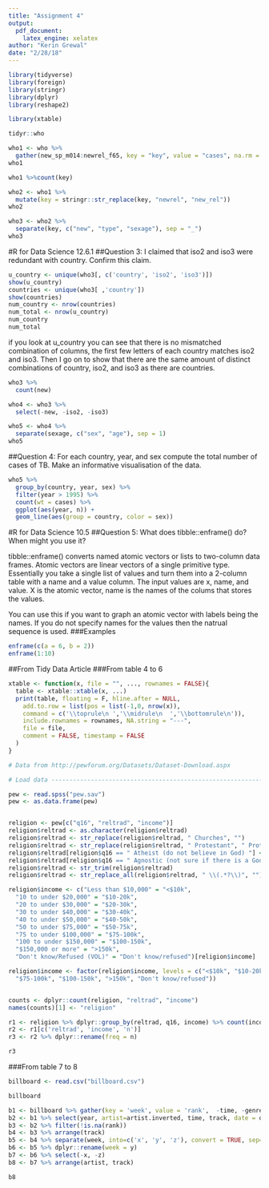 ```yaml
---
title: "Assignment 4"
output: 
  pdf_document: 
    latex_engine: xelatex
author: "Kerin Grewal"
date: "2/28/18"
---
```


```r
library(tidyverse)
library(foreign)
library(stringr)
library(dplyr)
library(reshape2)

library(xtable)
```

```r

tidyr::who

who1 <- who %>% 
  gather(new_sp_m014:newrel_f65, key = "key", value = "cases", na.rm = TRUE)
who1

who1 %>%count(key)

who2 <- who1 %>% 
  mutate(key = stringr::str_replace(key, "newrel", "new_rel"))
who2

who3 <- who2 %>% 
  separate(key, c("new", "type", "sexage"), sep = "_")
who3
```
#R for Data Science 12.6.1
##Question 3: I claimed that iso2 and iso3 were redundant with country. Confirm this claim.
```r
u_country <- unique(who3[, c('country', 'iso2', 'iso3')])
show(u_country)
countries <- unique(who3[ ,'country'])
show(countries)
num_country <- nrow(countries)
num_total <- nrow(u_country)
num_country
num_total
```
if you look at u_country you can see that there is no mismatched combination of columns, the first few letters of each country matches iso2 and iso3. Then I go on to show that there are the same amount of distinct combinations of country, iso2, and iso3 as there are countries.

```r
who3 %>% 
  count(new)

who4 <- who3 %>% 
  select(-new, -iso2, -iso3)

who5 <- who4 %>% 
  separate(sexage, c("sex", "age"), sep = 1)
who5
```

##Question 4: For each country, year, and sex compute the total number of cases of TB. Make an informative visualisation of the data.

```r
who5 %>%
  group_by(country, year, sex) %>%
  filter(year > 1995) %>%
  count(wt = cases) %>%
  ggplot(aes(year, n)) +
  geom_line(aes(group = country, color = sex))

```

#R for Data Science 10.5
##Question 5: What does tibble::enframe() do? When might you use it?

tibble::enframe() converts named atomic vectors or lists to two-column data frames. Atomic vectors are linear vectors of a single primitive type. Essentially you take a single list of values and turn them into a 2-column table with a name and a value column. The input values are x, name, and value. X is the atomic vector, name is the names of the colums that stores the values.

You can use this if you want to graph an atomic vector with labels being the names. If you do not specify names for the values then the natrual sequence is used.
###Examples
```r

enframe(c(a = 6, b = 2))
enframe(1:10)

```

##From Tidy Data Article
###From table 4 to 6
```r


xtable <- function(x, file = "", ..., rownames = FALSE){
  table <- xtable::xtable(x, ...)
  print(table, floating = F, hline.after = NULL, 
    add.to.row = list(pos = list(-1,0, nrow(x)), 
    command = c('\\toprule\n ','\\midrule\n  ','\\bottomrule\n')),
    include.rownames = rownames, NA.string = "---",
    file = file, 
    comment = FALSE, timestamp = FALSE
  )
}

# Data from http://pewforum.org/Datasets/Dataset-Download.aspx

# Load data -----------------------------------------------------------------

pew <- read.spss("pew.sav")
pew <- as.data.frame(pew)


religion <- pew[c("q16", "reltrad", "income")]
religion$reltrad <- as.character(religion$reltrad)
religion$reltrad <- str_replace(religion$reltrad, " Churches", "")
religion$reltrad <- str_replace(religion$reltrad, " Protestant", " Prot")
religion$reltrad[religion$q16 == " Atheist (do not believe in God) "] <- "Atheist"
religion$reltrad[religion$q16 == " Agnostic (not sure if there is a God) "] <- "Agnostic"
religion$reltrad <- str_trim(religion$reltrad)
religion$reltrad <- str_replace_all(religion$reltrad, " \\(.*?\\)", "")

religion$income <- c("Less than $10,000" = "<$10k", 
  "10 to under $20,000" = "$10-20k", 
  "20 to under $30,000" = "$20-30k", 
  "30 to under $40,000" = "$30-40k", 
  "40 to under $50,000" = "$40-50k", 
  "50 to under $75,000" = "$50-75k",
  "75 to under $100,000" = "$75-100k", 
  "100 to under $150,000" = "$100-150k", 
  "$150,000 or more" = ">150k", 
  "Don't know/Refused (VOL)" = "Don't know/refused")[religion$income]

religion$income <- factor(religion$income, levels = c("<$10k", "$10-20k", "$20-30k", "$30-40k", "$40-50k", "$50-75k", 
  "$75-100k", "$100-150k", ">150k", "Don't know/refused"))


counts <- dplyr::count(religion, "reltrad", "income")
names(counts)[1] <- "religion"

r1 <- religion %>% dplyr::group_by(reltrad, q16, income) %>% count(income)
r2 <- r1[c('reltrad', 'income', 'n')]
r3 <- r2 %>% dplyr::rename(freq = n)

r3

```
###From table 7 to 8
```r
billboard <- read.csv("billboard.csv")

billboard

b1 <- billboard %>% gather(key = 'week', value = 'rank',  -time, -genre, -date.entered, -date.peaked, -year, -artist.inverted, -track)
b2 <- b1 %>% select(year, artist=artist.inverted, time, track, date = date.entered, week, rank )
b3 <- b2 %>% filter(!is.na(rank))
b4 <- b3 %>% arrange(track)
b5 <- b4 %>% separate(week, into=c('x', 'y', 'z'), convert = TRUE, sep=c(1, -7))
b6 <- b5 %>% dplyr::rename(week = y)
b7 <- b6 %>% select(-x, -z)
b8 <- b7 %>% arrange(artist, track)

b8
```
